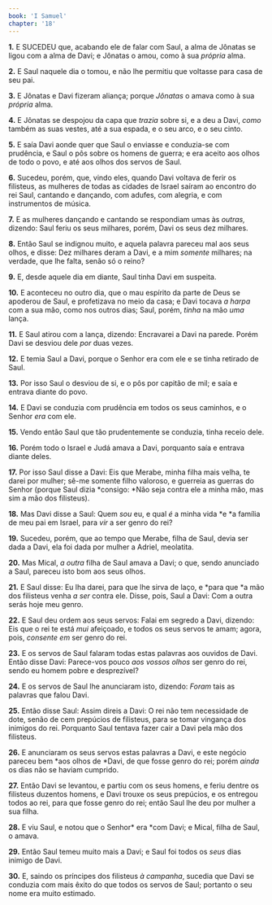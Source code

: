 ```yaml
---
book: 'I Samuel'
chapter: '18'
---
```


**1.** E SUCEDEU que, acabando ele de falar com Saul, a alma de Jônatas se ligou com a alma de Davi; e Jônatas o amou, como à sua *própria* alma.

**2.** E Saul naquele dia o tomou, e não lhe permitiu que voltasse para casa de seu pai.

**3.** E Jônatas e Davi fizeram aliança; porque *Jônatas* o amava como à sua *própria* alma.

**4.** E Jônatas se despojou da capa que *trazia* sobre si, e a deu a Davi, *como* também as suas vestes, até a sua espada, e o seu arco, e o seu cinto.

**5.** E saía Davi aonde quer que Saul o enviasse e conduzia-se com prudência, e Saul o pôs sobre os homens de guerra; e era aceito aos olhos de todo o povo, e até aos olhos dos servos de Saul.

**6.** Sucedeu, porém, que, vindo eles, quando Davi voltava de ferir os filisteus, as mulheres de todas as cidades de Israel saíram ao encontro do rei Saul, cantando e dançando, com adufes, com alegria, e com instrumentos de música.

**7.** E as mulheres dançando e cantando se respondiam umas às *outras,* dizendo: Saul feriu os seus milhares, porém, Davi os seus dez milhares.

**8.** Então Saul se indignou muito, e aquela palavra pareceu mal aos seus olhos, e disse: Dez milhares deram a Davi, e a mim *somente* milhares; na verdade, que lhe falta, senão só o reino?

**9.** E, desde aquele dia em diante, Saul tinha Davi em suspeita.

**10.** E aconteceu no outro dia, que o mau espírito da parte de Deus se apoderou de Saul, e profetizava no meio da casa; e Davi tocava *a harpa* com a sua mão, como nos outros dias; Saul, porém, *tinha* na mão *uma* lança.

**11.** E Saul atirou com a lança, dizendo: Encravarei a Davi na parede. Porém Davi se desviou dele *por* duas vezes.

**12.** E temia Saul a Davi, porque o Senhor era com ele e se tinha retirado de Saul.

**13.** Por isso Saul o desviou de si, e o pôs por capitão de mil; e saía e entrava diante do povo.

**14.** E Davi se conduzia com prudência em todos os seus caminhos, e o Senhor *era* com ele.

**15.** Vendo então Saul que tão prudentemente se conduzia, tinha receio dele.

**16.** Porém todo o Israel e Judá amava a Davi, porquanto saía e entrava diante deles.

**17.** Por isso Saul disse a Davi: Eis que Merabe, minha filha mais velha, te darei por mulher; sê-me somente filho valoroso, e guerreia as guerras do Senhor (porque Saul dizia *consigo: *Não seja contra ele a minha mão, mas sim a mão dos filisteus).

**18.** Mas Davi disse a Saul: Quem *sou* eu, e qual *é* a minha vida *e *a família de meu pai em Israel, para *vir* a ser genro do rei?

**19.** Sucedeu, porém, que ao tempo que Merabe, filha de Saul, devia ser dada a Davi, ela foi dada por mulher a Adriel, meolatita.

**20.** Mas Mical, *a outra* filha de Saul amava a Davi; o que, sendo anunciado a Saul, pareceu isto bom aos seus olhos.

**21.** E Saul disse: Eu lha darei, para que lhe sirva de laço, e *para que *a mão dos filisteus venha *a ser* contra ele. Disse, pois, Saul a Davi: Com a outra serás hoje meu genro.

**22.** E Saul deu ordem aos seus servos: Falai em segredo a Davi, dizendo: Eis que o rei te está *mui* afeiçoado, e todos os seus servos te amam; agora, pois, *consente em* ser genro do rei.

**23.** E os servos de Saul falaram todas estas palavras aos ouvidos de Davi. Então disse Davi: Parece-vos pouco *aos vossos olhos* ser genro do rei, sendo eu homem pobre e desprezível?

**24.** E os servos de Saul lhe anunciaram isto, dizendo: *Foram* tais as palavras que falou Davi.

**25.** Então disse Saul: Assim direis a Davi: O rei não tem necessidade de dote, senão de cem prepúcios de filisteus, para se tomar vingança dos inimigos do rei. Porquanto Saul tentava fazer cair a Davi pela mão dos filisteus.

**26.** E anunciaram os seus servos estas palavras a Davi, e este negócio pareceu bem *aos olhos de *Davi, de que fosse genro do rei; porém *ainda* os dias não se haviam cumprido.

**27.** Então Davi se levantou, e partiu com os seus homens, e feriu dentre os filisteus duzentos homens, e Davi trouxe os seus prepúcios, e os entregou todos ao rei, para que fosse genro do rei; então Saul lhe deu por mulher a sua filha.

**28.** E viu Saul, e notou que o Senhor* era *com Davi; e Mical, filha de Saul, o amava.

**29.** Então Saul temeu muito mais a Davi; e Saul foi todos os *seus* dias inimigo de Davi.

**30.** E, saindo os príncipes dos filisteus *à campanha*, sucedia que Davi se conduzia com mais êxito do que todos os servos de Saul; portanto o seu nome era muito estimado.